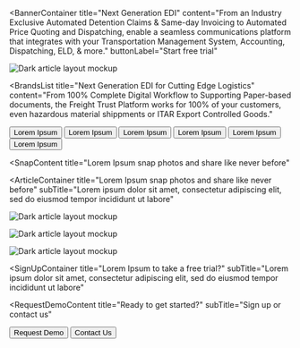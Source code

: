 

<BannerContainer 
  title="Next Generation EDI"
  content="From an Industry Exclusive Automated Detention Claims & Same-day Invoicing to Automated Price Quoting and Dispatching, enable a seamless communications platform that integrates with your Transportation Management System, Accounting, Dispatching, ELD, & more."
  buttonLabel="Start free trial"
>

![Dark article layout mockup](./components/images/Article_05.png)

</BannerContainer>



<BrandsList
  title="Next Generation EDI for Cutting Edge Logistics"
  content="From 100% Complete Digital Workflow to Supporting Paper-based documents, the Freight Trust Platform works for 100% of your customers, even hazardous material shippments or ITAR Export Controlled Goods."
>
  <Row>
    <Column colMd={2} colLg={2}>
      <Button kind='secondary' href="#">Lorem Ipsum</Button>
    </Column>
    <Column colMd={2} colLg={2}>
      <Button kind='secondary' href="#">Lorem Ipsum</Button>
    </Column>
    <Column colMd={2} colLg={2}>
      <Button kind='secondary' href="#">Lorem Ipsum</Button>
    </Column>
    <Column colMd={2} colLg={2}>
      <Button kind='secondary' href="#">Lorem Ipsum</Button>
    </Column>
    <Column colMd={2} colLg={2}>
      <Button kind='secondary' href="#">Lorem Ipsum</Button>
    </Column>
    <Column colMd={2} colLg={2}>
      <Button kind='secondary' href="#">Lorem Ipsum</Button>
    </Column>
  </Row>
</BrandsList>


<SnapContent
  title="Lorem Ipsum snap photos and share like never before"
>
  <Row>
    <Column colSm={12} colMd={6} colLg={6}>
      <SnapCard
        title="Lorem Ipsum"
        buttonLabel="Lorem Ipsum"
        content="Nemo enim ipsam voluptatem quia voluptas sit aspernatur aut odit aut fugit, sed quia consequuntur magni dolores eos qui ratione voluptatem sequi nesciunt. Neque porro quisquam est."
      />
    </Column>
    <Column colSm={12} colMd={6} colLg={6}>
      <SnapCard
        title="Lorem Ipsum"
        buttonLabel="Lorem Ipsum"
        content="Nemo enim ipsam voluptatem quia voluptas sit aspernatur aut odit aut fugit, sed quia consequuntur magni dolores eos qui ratione voluptatem sequi nesciunt. Neque porro quisquam est."
      />
    </Column>
    <Column colSm={12} colMd={6} colLg={6}>
      <SnapCard
        title="Lorem Ipsum"
        buttonLabel="Lorem Ipsum"
        content="Nemo enim ipsam voluptatem quia voluptas sit aspernatur aut odit aut fugit, sed quia consequuntur magni dolores eos qui ratione voluptatem sequi nesciunt. Neque porro quisquam est."
      />
    </Column>
    <Column colSm={12} colMd={6} colLg={6}>
      <SnapCard
        title="Lorem Ipsum"
        buttonLabel="Lorem Ipsum"
        content="Nemo enim ipsam voluptatem quia voluptas sit aspernatur aut odit aut fugit, sed quia consequuntur magni dolores eos qui ratione voluptatem sequi nesciunt. Neque porro quisquam est."
      />
    </Column>
  </Row>          
</SnapContent>


<ArticleContainer
  title="Lorem Ipsum snap photos and share like never before"
  subTitle="Lorem ipsum dolor sit amet, consectetur adipiscing elit, sed do eiusmod tempor incididunt ut labore"
>
<Row>
<Column colMd={4} colLg={4}>
    <ArticleCard
      subTitle="lorem ipsum"
      title="Lorem Ipsum"
      color="dark"
      >

![Dark article layout mockup](./components/images/Article_05.png)

  </ArticleCard>
</Column>
<Column colMd={4} colLg={4}>
    <ArticleCard
      subTitle="lorem ipsum"
      title="Lorem Ipsum"
      color="dark"
      >

![Dark article layout mockup](./components/images/Article_05.png)

  </ArticleCard>
</Column>
<Column colMd={4} colLg={4}>
    <ArticleCard
      subTitle="lorem ipsum"
      title="Lorem Ipsum"
      color="dark"
      >

![Dark article layout mockup](./components/images/Article_05.png)

  </ArticleCard>
</Column>
</Row>
</ArticleContainer>


<SignUpContainer
  title="Lorem Ipsum to take a free trial?"
  subTitle="Lorem ipsum dolor sit amet, consectetur adipiscing elit, sed do eiusmod tempor incididunt ut labore"
>
</SignUpContainer>


<RequestDemoContent
  title="Ready to get started?"
  subTitle="Sign up or contact us"
>
  <Button href="#" kind="secondary">
    Request Demo
  </Button>
  <Button href="#" kind="tertiary">
    Contact Us
  </Button>
</RequestDemoContent>